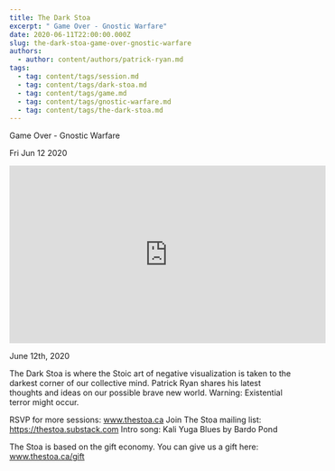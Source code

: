 ```yaml
---
title: The Dark Stoa
excerpt: " Game Over - Gnostic Warfare"
date: 2020-06-11T22:00:00.000Z
slug: the-dark-stoa-game-over-gnostic-warfare
authors:
  - author: content/authors/patrick-ryan.md
tags:
  - tag: content/tags/session.md
  - tag: content/tags/dark-stoa.md
  - tag: content/tags/game.md
  - tag: content/tags/gnostic-warfare.md
  - tag: content/tags/the-dark-stoa.md
---
```




 Game Over - Gnostic Warfare

Fri Jun 12 2020

<iframe width="560" height="315" src="https://www.youtube.com/embed/6IA5AkYOd_I" title="The Dark Stoa: Game Over - Gnostic Warfare w/ Patrick Ryan" frameborder="0" allow="accelerometer; autoplay; clipboard-write; encrypted-media; gyroscope; picture-in-picture" allowfullscreen ></iframe>

June 12th, 2020

The Dark Stoa is where the Stoic art of negative visualization is taken to the darkest corner of our collective mind. Patrick Ryan shares his latest thoughts and ideas on our possible brave new world. Warning: Existential terror might occur.

RSVP for more sessions: www.thestoa.ca
Join The Stoa mailing list: https://thestoa.substack.com
Intro song: Kali Yuga Blues by Bardo Pond

The Stoa is based on the gift economy. You can give us a gift here: www.thestoa.ca/gift


